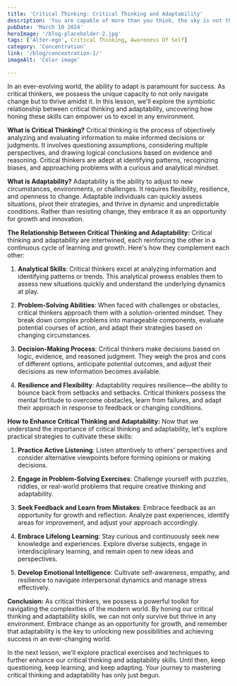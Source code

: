 ```yaml
---
title: 'Critical Thinking: Critical Thinking and Adaptability'
description: 'You are capable of more than you think, the sky is not the limiter-how much more you think you can do is.'
pubDate: 'March 10 2024'
heroImage: '/blog-placeholder-2.jpg'
tags: ['Alter-ego', Critical Thinking, Awareness Of Self]
category: 'Concentration'
link: '/blog/concentration-1/'
imageAlt: 'Color image'

---
```


In an ever-evolving world, the ability to adapt is paramount for success. As critical thinkers, we possess the unique capacity to not only navigate change but to thrive amidst it. In this lesson, we'll explore the symbiotic relationship between critical thinking and adaptability, uncovering how honing these skills can empower us to excel in any environment.

**What is Critical Thinking?**
Critical thinking is the process of objectively analyzing and evaluating information to make informed decisions or judgments. It involves questioning assumptions, considering multiple perspectives, and drawing logical conclusions based on evidence and reasoning. Critical thinkers are adept at identifying patterns, recognizing biases, and approaching problems with a curious and analytical mindset.

**What is Adaptability?**
Adaptability is the ability to adjust to new circumstances, environments, or challenges. It requires flexibility, resilience, and openness to change. Adaptable individuals can quickly assess situations, pivot their strategies, and thrive in dynamic and unpredictable conditions. Rather than resisting change, they embrace it as an opportunity for growth and innovation.

**The Relationship Between Critical Thinking and Adaptability:**
Critical thinking and adaptability are intertwined, each reinforcing the other in a continuous cycle of learning and growth. Here's how they complement each other:

1. **Analytical Skills**: Critical thinkers excel at analyzing information and identifying patterns or trends. This analytical prowess enables them to assess new situations quickly and understand the underlying dynamics at play.

2. **Problem-Solving Abilities**: When faced with challenges or obstacles, critical thinkers approach them with a solution-oriented mindset. They break down complex problems into manageable components, evaluate potential courses of action, and adapt their strategies based on changing circumstances.

3. **Decision-Making Process**: Critical thinkers make decisions based on logic, evidence, and reasoned judgment. They weigh the pros and cons of different options, anticipate potential outcomes, and adjust their decisions as new information becomes available.

4. **Resilience and Flexibility**: Adaptability requires resilience—the ability to bounce back from setbacks and setbacks. Critical thinkers possess the mental fortitude to overcome obstacles, learn from failures, and adapt their approach in response to feedback or changing conditions.

**How to Enhance Critical Thinking and Adaptability:**
Now that we understand the importance of critical thinking and adaptability, let's explore practical strategies to cultivate these skills:

1. **Practice Active Listening**: Listen attentively to others' perspectives and consider alternative viewpoints before forming opinions or making decisions.

2. **Engage in Problem-Solving Exercises**: Challenge yourself with puzzles, riddles, or real-world problems that require creative thinking and adaptability.

3. **Seek Feedback and Learn from Mistakes**: Embrace feedback as an opportunity for growth and reflection. Analyze past experiences, identify areas for improvement, and adjust your approach accordingly.

4. **Embrace Lifelong Learning**: Stay curious and continuously seek new knowledge and experiences. Explore diverse subjects, engage in interdisciplinary learning, and remain open to new ideas and perspectives.

5. **Develop Emotional Intelligence**: Cultivate self-awareness, empathy, and resilience to navigate interpersonal dynamics and manage stress effectively.

**Conclusion:**
As critical thinkers, we possess a powerful toolkit for navigating the complexities of the modern world. By honing our critical thinking and adaptability skills, we can not only survive but thrive in any environment. Embrace change as an opportunity for growth, and remember that adaptability is the key to unlocking new possibilities and achieving success in an ever-changing world.

In the next lesson, we'll explore practical exercises and techniques to further enhance our critical thinking and adaptability skills. Until then, keep questioning, keep learning, and keep adapting. Your journey to mastering critical thinking and adaptability has only just begun.